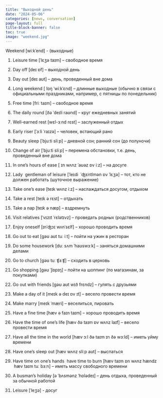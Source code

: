 ---
title: "Выходной день"
date: "2024-05-06"
categories: [news, conversation]
page-layout: full
title-block-banner: false
toc: true
image: "weekend.jpg"
---


Weekend  [wiːkˈend] - (выходные)

1. Leisure time [ˈlɛʒə taɪm] – свободное время

2. Day off [deɪ ɒf] – выходной день

3. Day out [deɪ aʊt] – день, проведенный вне дома

4. Long weekend [ lɒŋ ˈwiːkˈɛnd] – длинные выходные (обычно в связи с официальными праздниками, например, с пятницы по понедельник)

5. Free time [friː taɪm] – свободное время

6. The daily round [ðə ˈdeɪli raʊnd] – круг ежедневных занятий

7. Well-earned rest [wɛl-ɜːnd rɛst] – заслуженный отдых

8. Early riser [ˈɜːli ˈraɪzə] – человек, встающий рано

9. Beauty sleep [ˈbjuːti sliːp] – дневной сон; ранний сон (до полуночи)

10. Change of air [ˈbjuːti sliːp] – перемена обстановки, т.е. день, проведенный вне дома

11. In one’s hours of ease [ ɪn wʌnz ˈaʊəz ɒv iːz] – на досуге

12. Lady \ gentleman of leisure [ˈleɪdi \ ˈʤɛntlmən ɒv ˈlɛʒə] – тот, кто не должен работать (шуточное выражение)

13. Take one’s ease [teɪk wʌnz iːz] – наслаждаться досугом, отдыхом

14. Take a rest [teɪk ə rɛst] – отдыхать

15. Take a nap [teɪk ə næp] – вздремнуть

16. Visit relatives [ˈvɪzɪt ˈrɛlətɪvz] – проведать родных (родственников)

17. Enjoy oneself [ɪnˈʤɔɪ wʌnˈsɛlf] – хорошо проводить время

18. Go out to eat [gəʊ aʊt tuː iːt] – пойти на ужин в ресторан

19. Do some housework [duː sʌm ˈhaʊswɜːk] – заняться домашними делами

20. Go to church [gəʊ tuː ʧɜːʧ] – сходить в церковь

21. Go shopping [gəʊ ˈʃɒpɪŋ] – пойти на шоппинг (по магазинам, за покупками)

22. Go out with friends [gəʊ aʊt wɪð frɛndz] – гулять с друзьями

23. Make a day of it [meɪk ə deɪ ɒv ɪt] – весело провести время

24. Make marry [meɪk ˈmæri] – веселиться, пировать

25. Have a fine time [hæv ə faɪn taɪm] – хорошо проводить время

26. Have the time of one’s life [hæv ðə taɪm ɒv wʌnz laɪf] – весело провести время

27. Have all the time in the world [hæv ɔːl ðə taɪm ɪn ðə wɜːld] – иметь уйму времени

28. Have one’s sleep out [hæv wʌnz sliːp aʊt] – выспаться

29. Have time on one’s hands \ have time to burn [hæv taɪm ɒn wʌnz hændz \ hæv taɪm tuː bɜːn] – иметь массу свободного времени

30. A busman’s holiday [ə ˈbʌsmənz ˈhɒlədeɪ] – день отдыха, проведенный за обычной работой

31. Leisure [ˈleʒə] - досуг
